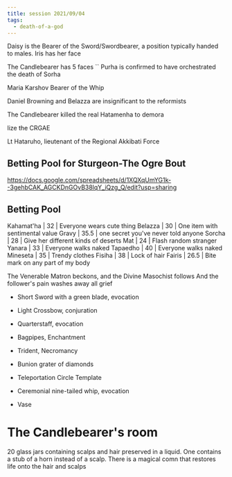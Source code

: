 ```yaml
---
title: session 2021/09/04
tags:
  - death-of-a-god
---
```



Daisy is the Bearer of the Sword/Swordbearer, a position typically handed to males.
Iris has her face

The Candlebearer has 5 faces
``
Purha is confirmed to have orchestrated the death of Sorha

Maria Karshov Bearer of the Whip

Daniel Browning and Belazza are insignificant to the reformists

The Candlebearer killed the real Hatamenha to demora

lize the CRGAE

Lt Hataruho, lieutenant of the Regional Akkibati Force



## Betting Pool for Sturgeon-The Ogre Bout

https://docs.google.com/spreadsheets/d/1XQXqUmYG1k--3gehbCAK_AGCKDnGOvB38lqY_iQzg_Q/edit?usp=sharing


## Betting Pool 

Kahamat'ha    | 32    | Everyone wears cute thing
Belazza       | 30    | One item with sentimental value
Gravy         | 35.5  | one secret you've never told anyone
Sorcha        | 28    | Give her different kinds of deserts 
Mat           | 24    | Flash random stranger
Yanara        | 33    | Everyone walks naked
Tapaedho      | 40    | Everyone walks naked
Mineseta      | 35    | Trendy clothes
Fisiha        | 38    | Lock of hair
Fairis        | 26.5  | Bite mark on any part of my body




The Venerable Matron beckons, and the Divine Masochist follows
And the follower's pain washes away all grief


 - Short Sword with a green blade, evocation
 - Light Crossbow, conjuration
 - Quarterstaff, evocation
 - Bagpipes, Enchantment
 - Trident, Necromancy

 - Bunion grater of diamonds
 - Teleportation Circle Template

 - Ceremonial nine-tailed whip, evocation
 - Vase


# The Candlebearer's room

20 glass jars containing scalps and hair preserved in a liquid. One contains a stub of a horn instead of a scalp. There is a magical comn that restores life onto the hair and scalps